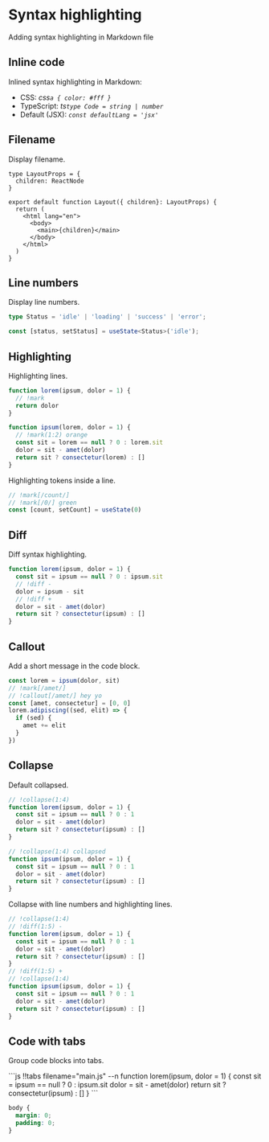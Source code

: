 # Syntax highlighting

Adding syntax highlighting in Markdown file

## Inline code

Inlined syntax highlighting in Markdown:

- CSS: _css`a { color: #fff }`_
- TypeScript: _ts`type Code = string | number`_
- Default (JSX):  _`const defaultLang = 'jsx'`_

## Filename

Display filename.

```tsx filename="app/layout.tsx"
type LayoutProps = {
  children: ReactNode
}

export default function Layout({ children}: LayoutProps) {
  return (
    <html lang="en">
      <body>
        <main>{children}</main>
      </body>
    </html>
  )
}
```

## Line numbers

Display line numbers.

```ts --n
type Status = 'idle' | 'loading' | 'success' | 'error';

const [status, setStatus] = useState<Status>('idle');
```

## Highlighting

Highlighting lines.

```js
function lorem(ipsum, dolor = 1) {
  // !mark
  return dolor
}

function ipsum(lorem, dolor = 1) {
  // !mark(1:2) orange
  const sit = lorem == null ? 0 : lorem.sit
  dolor = sit - amet(dolor)
  return sit ? consectetur(lorem) : []
}
```

Highlighting tokens inside a line.

```ts
// !mark[/count/]
// !mark[/0/] green
const [count, setCount] = useState(0)
```

## Diff

Diff syntax highlighting.

```js
function lorem(ipsum, dolor = 1) {
  const sit = ipsum == null ? 0 : ipsum.sit
  // !diff -
  dolor = ipsum - sit
  // !diff +
  dolor = sit - amet(dolor)
  return sit ? consectetur(ipsum) : []
}
```

## Callout

Add a short message in the code block.

```js
const lorem = ipsum(dolor, sit)
// !mark[/amet/]
// !callout[/amet/] hey yo
const [amet, consectetur] = [0, 0]
lorem.adipiscing((sed, elit) => {
  if (sed) {
    amet += elit
  }
})
```

## Collapse

Default collapsed.

```js
// !collapse(1:4)
function lorem(ipsum, dolor = 1) {
  const sit = ipsum == null ? 0 : 1
  dolor = sit - amet(dolor)
  return sit ? consectetur(ipsum) : []
}

// !collapse(1:4) collapsed
function ipsum(ipsum, dolor = 1) {
  const sit = ipsum == null ? 0 : 1
  dolor = sit - amet(dolor)
  return sit ? consectetur(ipsum) : []
}
```

Collapse with line numbers and highlighting lines.

```js --n
// !collapse(1:4)
// !diff(1:5) -
function lorem(ipsum, dolor = 1) {
  const sit = ipsum == null ? 0 : 1
  dolor = sit - amet(dolor)
  return sit ? consectetur(ipsum) : []
}
// !diff(1:5) +
// !collapse(1:4)
function ipsum(ipsum, dolor = 1) {
  const sit = ipsum == null ? 0 : 1
  dolor = sit - amet(dolor)
  return sit ? consectetur(ipsum) : []
}
```

## Code with tabs

Group code blocks into tabs.

<CodeWithTabs>
```js !!tabs filename="main.js" --n
function lorem(ipsum, dolor = 1) {
  const sit = ipsum == null ? 0 : ipsum.sit
  dolor = sit - amet(dolor)
  return sit ? consectetur(ipsum) : []
}
```

```css !!tabs filename="styles.css" --n
body {
  margin: 0;
  padding: 0;
}
```
</CodeWithTabs>
